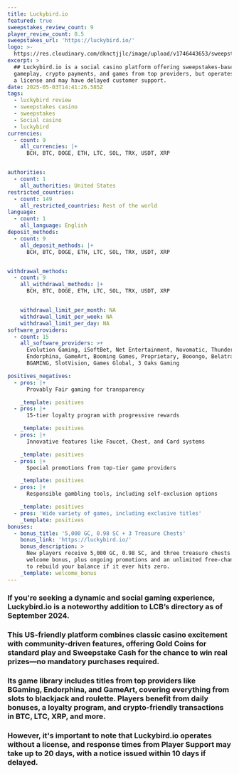 ```yaml
---
title: Luckybird.io
featured: true
sweepstakes_review_count: 9
player_review_count: 8.5
sweepstakes_url: 'https://luckybird.io/'
logo: >-
  https://res.cloudinary.com/dknctjjlc/image/upload/v1746443653/sweepstakes/Property-1LuckyBird-Casno-1_leotzl.svg
excerpt: >
  ## Luckybird.io is a social casino platform offering sweepstakes-based
  gameplay, crypto payments, and games from top providers, but operates without
  a license and may have delayed customer support.
date: 2025-05-03T14:41:26.585Z
tags:
  - luckybird review
  - sweepstakes casino
  - sweepstakes
  - Social casino
  - luckybird
currencies:
  - count: 9
    all_currencies: |+
      BCH, BTC, DOGE, ETH, LTC, SOL, TRX, USDT, XRP


authorities:
  - count: 1
    all_authorities: United States
restricted_countries:
  - count: 149
    all_restricted_countries: Rest of the world
language:
  - count: 1
    all_language: English
deposit_methods:
  - count: 9
    all_deposit_methods: |+
      BCH, BTC, DOGE, ETH, LTC, SOL, TRX, USDT, XRP


withdrawal_methods:
  - count: 9
    all_withdrawal_methods: |+
      BCH, BTC, DOGE, ETH, LTC, SOL, TRX, USDT, XRP


    withdrawal_limit_per_month: NA
    withdrawal_limit_per_week: NA
    withdrawal_limit_per_day: NA
software_providers:
  - count: 15
    all_software_providers: >+
      Evolution Gaming, iSoftBet, Net Entertainment, Novomatic, Thunderkick,
      Endorphina, GameArt, Booming Games, Proprietary, Booongo, Belatra Games,
      BGAMING, SlotVision, Games Global, 3 Oaks Gaming

positives_negatives:
  - pros: |+
      Provably Fair gaming for transparency

    _template: positives
  - pros: |+
      15-tier loyalty program with progressive rewards

    _template: positives
  - pros: |+
      Innovative features like Faucet, Chest, and Card systems

    _template: positives
  - pros: |+
      Special promotions from top-tier game providers

    _template: positives
  - pros: |+
      Responsible gambling tools, including self-exclusion options

    _template: positives
  - pros: 'Wide variety of games, including exclusive titles'
    _template: positives
bonuses:
  - bonus_title: '5,000 GC, 0.98 SC + 3 Treasure Chests'
    bonus_link: 'https://luckybird.io/'
    bonus_description: >
      New players receive 5,000 GC, 0.98 SC, and three treasure chests as a
      welcome bonus, plus ongoing promotions and an unlimited free‑chance faucet
      to rebuild your balance if it ever hits zero.
    _template: welcome_bonus
---
```


### If you're seeking a dynamic and social gaming experience, Luckybird.io is a noteworthy addition to LCB’s directory as of September 2024.

### This US-friendly platform combines classic casino excitement with community-driven features, offering Gold Coins for standard play and Sweepstake Cash for the chance to win real prizes—no mandatory purchases required.

### Its game library includes titles from top providers like BGaming, Endorphina, and GameArt, covering everything from slots to blackjack and roulette. Players benefit from daily bonuses, a loyalty program, and crypto-friendly transactions in BTC, LTC, XRP, and more.

### However, it's important to note that Luckybird.io operates without a license, and response times from Player Support may take up to 20 days, with a notice issued within 10 days if delayed.
